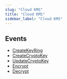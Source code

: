 ```yaml
---
slug: "Cloud KMS"
title: "Cloud KMS"
sidebar_label: "Cloud KMS"
---
```


## Events

- [CreateKeyRing](/gcp/threats/cloudkms/rules/CreateKeyRing)
- [CreateCryptoKey](/gcp/threats/cloudkms/rules/CreateCryptoKey)
- [UpdateCryptoKey](/gcp/threats/cloudkms/rules/UpdateCryptoKey)
- [Encrypt](/gcp/threats/cloudkms/rules/Encrypt)
- [Decrypt](/gcp/threats/cloudkms/rules/Decrypt)
